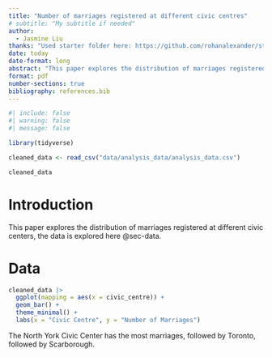 ```yaml
---
title: "Number of marriages registered at different civic centres"
# subtitle: "My subtitle if needed"
author: 
  - Jasmine Liu
thanks: "Used starter folder here: https://github.com/rohanalexander/starter_folder. Data from: https://open.toronto.ca/dataset/marriage-licence-statistics/"
date: today
date-format: long
abstract: "This paper explores the distribution of marriages registered at different civic centers"
format: pdf
number-sections: true
bibliography: references.bib
---
```


```r
#| include: false
#| warning: false
#| message: false

library(tidyverse)

cleaned_data <- read_csv("data/analysis_data/analysis_data.csv")

cleaned_data
```


# Introduction


This paper explores the distribution of marriages registered at different civic centers, the data is explored here @sec-data.



# Data {#sec-data}

```r
cleaned_data |>
  ggplot(mapping = aes(x = civic_centre)) +
  geom_bar() +
  theme_minimal() +
  labs(x = "Civic Centre", y = "Number of Marriages")

```
The North York Civic Center has the most marriages, followed by Toronto, followed by Scarborough.


